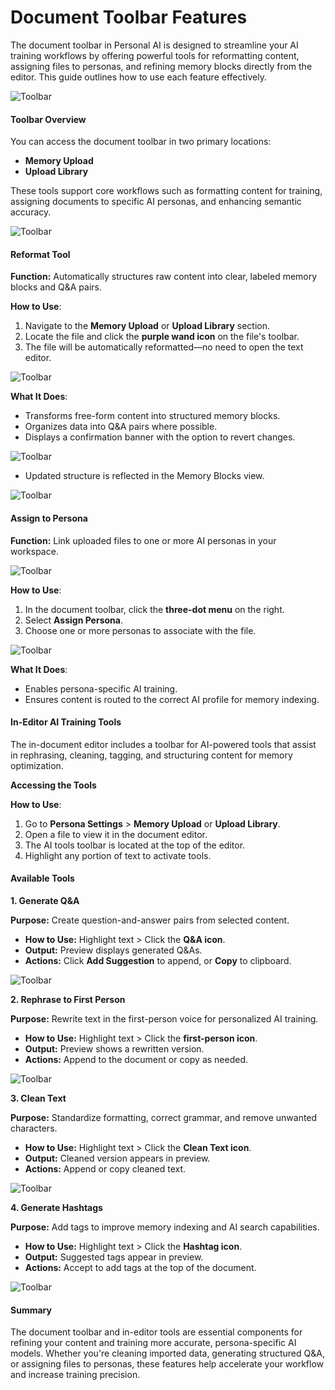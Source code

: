 # Document Toolbar Features

The document toolbar in Personal AI is designed to streamline your AI training workflows by offering powerful tools for reformatting content, assigning files to personas, and refining memory blocks directly from the editor. This guide outlines how to use each feature effectively.

![Toolbar](/images/tool1.png)

#### Toolbar Overview

You can access the document toolbar in two primary locations:

* **Memory Upload**
* **Upload Library**

These tools support core workflows such as formatting content for training, assigning documents to specific AI personas, and enhancing semantic accuracy.

![Toolbar](/images/tool2.png)

#### Reformat Tool

**Function:** Automatically structures raw content into clear, labeled memory blocks and Q\&A pairs.

**How to Use**:

1. Navigate to the **Memory Upload** or **Upload Library** section.
2. Locate the file and click the **purple wand icon** on the file's toolbar.
3. The file will be automatically reformatted—no need to open the text editor.

![Toolbar](/images/tool3.png)

**What It Does**:

* Transforms free-form content into structured memory blocks.
* Organizes data into Q\&A pairs where possible.
* Displays a confirmation banner with the option to revert changes.

![Toolbar](/images/tool4.png)

* Updated structure is reflected in the Memory Blocks view.

![Toolbar](/images/tool5.png)

#### Assign to Persona

**Function:** Link uploaded files to one or more AI personas in your workspace.

![Toolbar](/images/tool6.png)

**How to Use**:

1. In the document toolbar, click the **three-dot menu** on the right.
2. Select **Assign Persona**.
3. Choose one or more personas to associate with the file.

![Toolbar](/images/tool7.png)

**What It Does**:

* Enables persona-specific AI training.
* Ensures content is routed to the correct AI profile for memory indexing.

#### In-Editor AI Training Tools

The in-document editor includes a toolbar for AI-powered tools that assist in rephrasing, cleaning, tagging, and structuring content for memory optimization.

**Accessing the Tools**

**How to Use**:

1. Go to **Persona Settings** > **Memory Upload** or **Upload Library**.
2. Open a file to view it in the document editor.
3. The AI tools toolbar is located at the top of the editor.
4. Highlight any portion of text to activate tools.

#### Available Tools

**1. Generate Q\&A**

**Purpose:** Create question-and-answer pairs from selected content.

* **How to Use:** Highlight text > Click the **Q\&A icon**.
* **Output:** Preview displays generated Q\&As.
* **Actions:** Click **Add Suggestion** to append, or **Copy** to clipboard.

![Toolbar](/images/tool8.png)

**2. Rephrase to First Person**

**Purpose:** Rewrite text in the first-person voice for personalized AI training.

* **How to Use:** Highlight text > Click the **first-person icon**.
* **Output:** Preview shows a rewritten version.
* **Actions:** Append to the document or copy as needed.

![Toolbar](/images/tool9.png)

**3. Clean Text**

**Purpose:** Standardize formatting, correct grammar, and remove unwanted characters.

* **How to Use:** Highlight text > Click the **Clean Text icon**.
* **Output:** Cleaned version appears in preview.
* **Actions:** Append or copy cleaned text.

![Toolbar](/images/tool10.png)

**4. Generate Hashtags**

**Purpose:** Add tags to improve memory indexing and AI search capabilities.

* **How to Use:** Highlight text > Click the **Hashtag icon**.
* **Output:** Suggested tags appear in preview.
* **Actions:** Accept to add tags at the top of the document.

![Toolbar](/images/tool11.png)

#### Summary

The document toolbar and in-editor tools are essential components for refining your content and training more accurate, persona-specific AI models. Whether you're cleaning imported data, generating structured Q\&A, or assigning files to personas, these features help accelerate your workflow and increase training precision.
